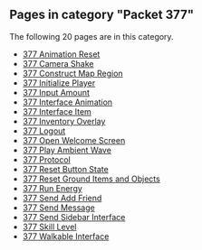 <!-- DO NOT EDIT BELOW THIS LINE, OR CHANGE THIS COMMENT, CODE AUTOMATICALLY GENERATED BY category.sh -->
== '''Pages in category "Packet 377"''' ==
The following 20 pages are in this category.
* [[377 Animation Reset]]
* [[377 Camera Shake]]
* [[377 Construct Map Region]]
* [[377 Initialize Player]]
* [[377 Input Amount]]
* [[377 Interface Animation]]
* [[377 Interface Item]]
* [[377 Inventory Overlay]]
* [[377 Logout]]
* [[377 Open Welcome Screen]]
* [[377 Play Ambient Wave]]
* [[377 Protocol]]
* [[377 Reset Button State]]
* [[377 Reset Ground Items and Objects]]
* [[377 Run Energy]]
* [[377 Send Add Friend]]
* [[377 Send Message]]
* [[377 Send Sidebar Interface]]
* [[377 Skill Level]]
* [[377 Walkable Interface]]
